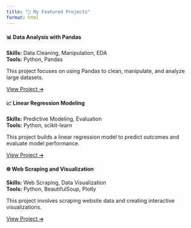 ```yaml
---
title: "🚀 My Featured Projects"
format: html
---
```


<style>
.card:hover {
  transform: scale(1.03);
  box-shadow: 0px 8px 20px rgba(0, 0, 0, 0.2);
  transition: transform 0.3s ease, box-shadow 0.3s ease;
}
.card {
  transition: transform 0.3s ease, box-shadow 0.3s ease;
  border-radius: 10px;
}
</style>

<div class="container" style="max-width: 1200px; margin: auto;">

<div class="row row-cols-1 row-cols-md-2 g-4">

<div class="col">
<div class="card h-100 shadow-sm">
<div class="card-body">
<h4>📊 Data Analysis with Pandas</h4>
<p><strong>Skills:</strong> Data Cleaning, Manipulation, EDA<br>
<strong>Tools:</strong> Python, Pandas</p>
<p>This project focuses on using Pandas to clean, manipulate, and analyze large datasets.</p>
<a href="project1.html" class="btn btn-primary mt-2">View Project ➔</a>
</div>
</div>
</div>

<div class="col">
<div class="card h-100 shadow-sm">
<div class="card-body">
<h4>📈 Linear Regression Modeling</h4>
<p><strong>Skills:</strong> Predictive Modeling, Evaluation<br>
<strong>Tools:</strong> Python, scikit-learn</p>
<p>This project builds a linear regression model to predict outcomes and evaluate model performance.</p>
<a href="project2.html" class="btn btn-primary mt-2">View Project ➔</a>
</div>
</div>
</div>

<div class="col">
<div class="card h-100 shadow-sm">
<div class="card-body">
<h4>🌐 Web Scraping and Visualization</h4>
<p><strong>Skills:</strong> Web Scraping, Data Visualization<br>
<strong>Tools:</strong> Python, BeautifulSoup, Plotly</p>
<p>This project involves scraping website data and creating interactive visualizations.</p>
<a href="project3.html" class="btn btn-primary mt-2">View Project ➔</a>
</div>
</div>
</div>

</div>
</div>
